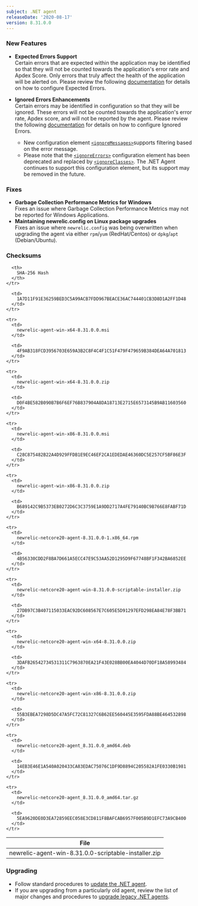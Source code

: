 ```yaml
---
subject: .NET agent
releaseDate: '2020-08-17'
version: 8.31.0.0
---
```


### New Features

* **Expected Errors Support**  
  Certain errors that are expected within the application may be identified so that they will not be counted towards the application's error rate and Apdex Score. Only errors that truly affect the health of the application will be alerted on. Please review the following [documentation](https://docs.newrelic.com/docs/agents/net-agent/configuration/net-agent-configuration#error_collector) for details on how to configure Expected Errors.
* **Ignored Errors Enhancements**  
  Certain errors may be identified in configuration so that they will be ignored. These errors will not be counted towards the application's error rate, Apdex score, and will not be reported by the agent. Please review the following [documentation](https://docs.newrelic.com/docs/agents/net-agent/configuration/net-agent-configuration#error_collector) for details on how to configure Ignored Errors.

  * New configuration element [`<ignoreMessages>`](https://docs.newrelic.com/docs/agents/net-agent/configuration/net-agent-configuration#error-ignoreErrors)supports filtering based on the error message.
  * Please note that the [`<ignoreErrors>`](https://docs.newrelic.com/docs/agents/net-agent/configuration/net-agent-configuration#error-ignoreErrors) configuration element has been deprecated and replaced by [`<ignoreClasses>`](https://docs.newrelic.com/docs/agents/net-agent/configuration/net-agent-configuration#error-ignoreClasses). The .NET Agent continues to support this configuration element, but its support may be removed in the future.

### Fixes

* **Garbage Collection Performance Metrics for Windows**  
  Fixes an issue where Garbage Collection Performance Metrics may not be reported for Windows Applications.
* **Maintaining newrelic.config on Linux package upgrades**  
  Fixes an issue where `newrelic.config` was being overwritten when upgrading the agent via either `rpm`/`yum` (RedHat/Centos) or `dpkg`/`apt` (Debian/Ubuntu).

### Checksums

<Table>
  <thead>
    <tr>
      <th>
        File
      </th>

      <th>
        SHA-256 Hash
      </th>
    </tr>
  </thead>

  <tbody>
    <tr>
      <td>
        newrelic-agent-win-8.31.0.0-scriptable-installer.zip
      </td>

      <td>
        1A7D11F91E36259BED3C5A99ACB7FDD967BEACE36AC744401CB3D8D1A2FF1D48
      </td>
    </tr>

    <tr>
      <td>
        newrelic-agent-win-x64-8.31.0.0.msi
      </td>

      <td>
        4F9AB318FCD3956703E659A3B2C8F4C4F1C51F479F479659B384DEA64A701813
      </td>
    </tr>

    <tr>
      <td>
        newrelic-agent-win-x64-8.31.0.0.zip
      </td>

      <td>
        D0F4BE582B090B7B6F6EF76B837904A8DA18713E2715E6573145B9AB11603560
      </td>
    </tr>

    <tr>
      <td>
        newrelic-agent-win-x86-8.31.0.0.msi
      </td>

      <td>
        C28C875482B22A4D929FFDB1E9EC46EF2CA1EDEDAE46360DC5E257CF5BF86E3F
      </td>
    </tr>

    <tr>
      <td>
        newrelic-agent-win-x86-8.31.0.0.zip
      </td>

      <td>
        B689142C9B5373EB0272D6C3C3759E1A9DD2717A4FE79140BC9B766E8FABF71D
      </td>
    </tr>

    <tr>
      <td>
        newrelic-netcore20-agent-8.31.0.0-1.x86_64.rpm
      </td>

      <td>
        4B56330CDD2F8BA7D661A5ECC47E9C53AA52D1295D9F67748BF1F342BA6852EE
      </td>
    </tr>

    <tr>
      <td>
        newrelic-netcore20-agent-win-8.31.0.0-scriptable-installer.zip
      </td>

      <td>
        27DB97C3B407115033EAC92DC608567E7C605E5D91297EFD298EA84E78F3BB71
      </td>
    </tr>

    <tr>
      <td>
        newrelic-netcore20-agent-win-x64-8.31.0.0.zip
      </td>

      <td>
        3DAFB26542734531311C7963870EA21F43E028BB00EA4044D70DF18A58993484
      </td>
    </tr>

    <tr>
      <td>
        newrelic-netcore20-agent-win-x86-8.31.0.0.zip
      </td>

      <td>
        55B3EBEA7298D5DC47A5FC72C81327C6B62EE560445E3595FDA88BE464532898
      </td>
    </tr>

    <tr>
      <td>
        newrelic-netcore20-agent_8.31.0.0_amd64.deb
      </td>

      <td>
        14EB3E46E1A540A020433CA83EDAC75076C1DF9D8894C205582A1FE0330B1981
      </td>
    </tr>

    <tr>
      <td>
        newrelic-netcore20-agent_8.31.0.0_amd64.tar.gz
      </td>

      <td>
        5EA9620DE0D3EA72859EEC058E3CD811F8BAFCAB6957F005B9D1EFC73A9CB400
      </td>
    </tr>
  </tbody>
</Table>

### Upgrading

* Follow standard procedures to [update the .NET agent](/docs/agents/net-agent/installation-configuration/update-net-agent).
* If you are upgrading from a particularly old agent, review the list of major changes and procedures to [upgrade legacy .NET agents](/docs/agents/net-agent/troubleshooting/upgrade-legacy-net-agents).
